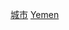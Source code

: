 {{Catnav|頁面分類|地理|国家|亚洲国家|也门}}
{{Catnav|頁面分類|各種主題的頁面分類|按國家分類|各國地理|各國城市}}
{{Commons category|Populated places in Yemen}}

[[Category:也门|城市]]
[[Category:各國城市|Yemen]]